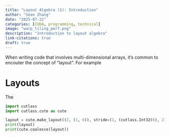 ```yaml
---
title: "Layout Algebra (1): Introduction"
author: "Sean Zhang"
date: "2025-07-22"
categories: [CUDA, programming, technical]
image: "warp_tiling_perf.png"
description: "Introduction to layout algebra"
link-citations: true
draft: true
---
```


When writing code that involves multi-dimensional arrays, it's common to encouter the concept of "layout". For example

# Layouts

The 


```python
import cutlass
import cutlass.cute as cute

layout = cute.make_layout((2, (1, 6)), stride=(1, (cutlass.Int32(6), 2)))
print(layout)
print(cute.coalesce(layout))
```

